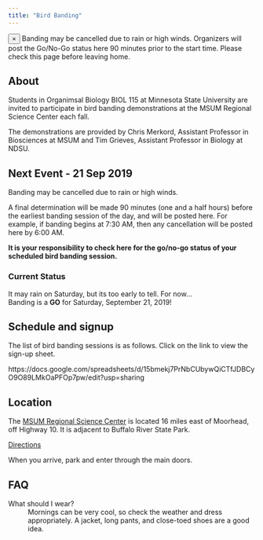 ```yaml
---
title: "Bird Banding"
---
```


<div class="alert alert-dismissible alert-info">
  <button type="button" class="close" data-dismiss="alert">&times;</button>
Banding may be cancelled due to rain or high winds. Organizers will post the Go/No-Go status here 90 minutes prior to the start time. Please check this page before leaving home.
</div>

## About

Students in Organimsal Biology BIOL 115 at Minnesota State University are invited to participate in bird banding demonstrations at the MSUM Regional Science Center each fall.

The demonstrations are provided by Chris Merkord, Assistant Professor in Biosciences at MSUM and Tim Grieves, Assistant Professor in Biology at NDSU.

## Next Event - 21 Sep 2019

Banding may be cancelled due to rain or high winds.

A final determination will be made 90 minutes (one and a half hours) before the earliest banding session of the day, and will be posted here. For example, if banding begins at 7:30 AM, then any cancellation will be posted here by 6:00 AM.

<strong>It is your responsibility to check here for the go/no-go status of your scheduled bird banding session.</strong>

<div class="panel panel-success">
<div class="panel-heading">
  <h3 class="panel-title">Current Status</h3>
</div>
<div class="panel-body">
  It may rain on Saturday, but its too early to tell. For now...<br />
  Banding is a <strong>GO</strong> for Saturday, September 21, 2019!
</div>
</div>

## Schedule and signup

The list of bird banding sessions is as follows. Click on the link to view the sign-up sheet.

https://docs.google.com/spreadsheets/d/15bmekj7PrNbCUbywQiCTfJDBCyO9O89LMkOaPFOp7pw/edit?usp=sharing


## Location

The <a href="https://www.mnstate.edu/science-center/">MSUM Regional Science Center</a> is located 16 miles east of Moorhead, off Highway 10. It is adjacent to Buffalo River State Park.

<a class="btn btn-info btn-sm" href="https://www.google.com/maps/dir//46.8671306,-96.4535558/@46.8676844,-96.4561498,16z">Directions</a>

When you arrive, park and enter through the main doors.

## FAQ

<dl class="row">
<dt class="col-sm-3">What should I wear?</dt>
<dd class="col-sm-9">Mornings can be very cool, so check the weather and dress appropriately. A jacket, long pants, and close-toed shoes are a good idea.</dd>
</dl>